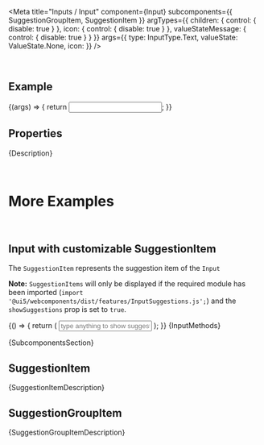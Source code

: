 
<Meta
  title="Inputs / Input"
  component={Input}
  subcomponents={{ SuggestionGroupItem, SuggestionItem }}
  argTypes={{
    children: { control: { disable: true } },
    icon: { control: { disable: true } },
    valueStateMessage: { control: { disable: true } }
  }}
  args={{
    type: InputType.Text,
    valueState: ValueState.None,
    icon: <Icon name="employee" />
  }}
/>

<DocsHeader />

<br />

## Example

<Canvas>
  <Story name="Default">
    {(args) => {
      return <Input {...args} />;
    }}
  </Story>
</Canvas>

## Properties

<ArgsTableWithNote story="." />

<Markdown>{Description}</Markdown>

<br />

# More Examples

<br />

## Input with customizable SuggestionItem

The `SuggestionItem` represents the suggestion item of the `Input`

**Note:** `SuggestionItems` will only be displayed if the required module has been imported (`import '@ui5/webcomponents/dist/features/InputSuggestions.js';`)
and the `showSuggestions` prop is set to `true`.

<Canvas>
  <Story name="with SuggestionItem">
    {() => {
      return (
        <Input showSuggestions placeholder="type anything to show suggestions" style={{ width: '400px' }}>
          <SuggestionGroupItem text="A Group" />
          <SuggestionItem icon="globe" text="United States" additionalText={'USA'} description={'My Description'} />
          <SuggestionItem icon="globe" text="Bulgaria" iconEnd />
          <SuggestionGroupItem text="Another Group Items" />
          <SuggestionItem icon="globe" text="Argentina" />
          <SuggestionItem icon="globe" text="Germany" />
          <SuggestionItem icon="globe" text="Iceland" />
          <SuggestionItem icon="globe" text="Moldova" />
        </Input>
      );
    }}
  </Story>
</Canvas>

<ArgsTableWithNote of={SuggestionItem} story="with SuggestionItem" />
<Markdown>{InputMethods}</Markdown>

<Markdown>{SubcomponentsSection}</Markdown>

## SuggestionItem

<Markdown>{SuggestionItemDescription}</Markdown>

## SuggestionGroupItem

<Markdown>{SuggestionGroupItemDescription}</Markdown>

<Footer />

